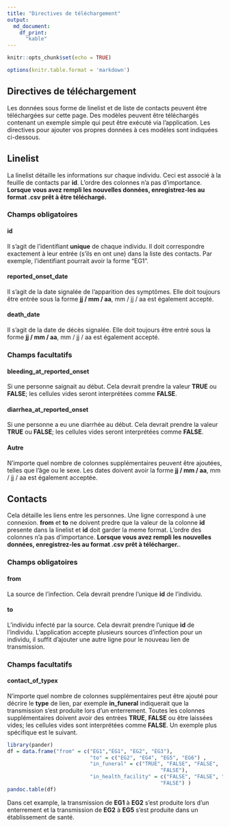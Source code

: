 ```yaml
---
title: "Directives de téléchargement"
output: 
  md_document:
    df_print:
      "kable"
---
```


```r
knitr::opts_chunk$set(echo = TRUE)

options(knitr.table.format = 'markdown')
```

## Directives de téléchargement

Les données sous forme de linelist et de liste de contacts peuvent être téléchargées sur cette page. Des modèles peuvent être téléchargés contenant un exemple simple qui peut être exécuté via l'application. Les directives pour ajouter vos propres données à ces modèles sont indiquées ci-dessous.

## Linelist

La linelist détaille les informations sur chaque individu. Ceci est associé à la feuille de contacts par **id**. L'ordre des colonnes n'a pas d'importance. **Lorsque vous avez rempli les nouvelles données, enregistrez-les au format .csv prêt à être téléchargé.**

### Champs obligatoires

#### id

Il s'agit de l'identifiant **unique** de chaque individu. Il doit correspondre exactement à leur entrée (s'ils en ont une) dans la liste des contacts. Par exemple, l'identifiant pourrait avoir la forme "EG1".

#### reported_onset_date

Il s'agit de la date signalée de l'apparition des symptômes. Elle doit toujours être entrée sous la forme **jj / mm / aa**, mm / jj / aa est également accepté.

#### death_date
Il s'agit de la date de décès signalée. Elle doit toujours être entré sous la forme **jj / mm / aa**, mm / jj / aa est également accepté.

### Champs facultatifs

#### bleeding_at_reported_onset

Si une personne saignait au début. Cela devrait prendre la valeur **TRUE** ou **FALSE**; les cellules vides seront interprétées comme **FALSE**.

#### diarrhea_at_reported_onset

Si une personne a eu une diarrhée au début. Cela devrait prendre la valeur **TRUE** ou **FALSE**; les cellules vides seront interprétées comme **FALSE**.

#### Autre

N'importe quel nombre de colonnes supplémentaires peuvent être ajoutées, telles que l'âge ou le sexe. Les dates doivent avoir la forme **jj / mm / aa**, mm / jj / aa est également acceptée.

## Contacts

Cela détaille les liens entre les personnes. Une ligne correspond à une connexion. **from** et **to** ne doivent predre que la valeur de la colonne **id** presente dans la linelist et **id** doit garder la meme format. L'ordre des colonnes n'a pas d'importance. **Lorsque vous avez rempli les nouvelles données, enregistrez-les au format .csv prêt à télécharger.**.

### Champs obligatoires

#### from
La source de l'infection. Cela devrait prendre l'unique **id** de l'individu.

#### to
L'individu infecté par la source. Cela devrait prendre l'unique **id** de l'individu. L'application accepte plusieurs sources d'infection pour un individu, il suffit d'ajouter une autre ligne pour le nouveau lien de transmission.

### Champs facultatifs

#### contact_of_typex

N'importe quel nombre de colonnes supplémentaires peut être ajouté pour décrire le **type** de lien, par exemple **in_funeral** indiquerait que la transmission s'est produite lors d'un enterrement. Toutes les colonnes supplémentaires doivent avoir des entrées **TRUE**, **FALSE** ou être laissées vides; les cellules vides sont interprétées comme **FALSE**. Un exemple plus spécifique est le suivant.

```r
library(pander)
df = data.frame("from" = c("EG1","EG1", "EG2", "EG3"), 
                           "to" = c("EG2", "EG4", "EG5", "EG6") ,
                           "in_funeral" = c("TRUE", "FALSE", "FALSE", 
                                                  "FALSE"),
                           "in_health_facility" = c("FALSE", "FALSE", "TRUE", 
                                                  "FALSE") )
pandoc.table(df)
```

Dans cet example, la transmission de **EG1** à **EG2** s'est produite lors d'un enterrement et la transmission de **EG2** à **EG5** s'est produite dans un établissement de santé.